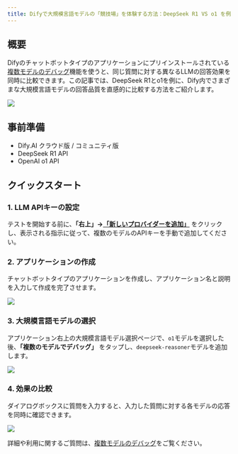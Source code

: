 ```yaml
---
title: Difyで大規模言語モデルの「競技場」を体験する方法：DeepSeek R1 VS o1 を例に
---
```



## 概要

Difyのチャットボットタイプのアプリケーションにプリインストールされている[複数モデルのデバッグ](/en/../../guides/application-orchestrate/multiple-llms-debugging)機能を使うと、同じ質問に対する異なるLLMの回答効果を同時に比較できます。この記事では、DeepSeek R1とo1を例に、Dify内でさまざまな大規模言語モデルの回答品質を直感的に比較する方法をご紹介します。

![](https://assets-docs.dify.ai/2025/02/dd2a54e05cf5bfa252ac980ec478e3d5.png)

## 事前準備

- Dify.AI クラウド版 / コミュニティ版
- DeepSeek R1 API
- OpenAI o1 API

## クイックスタート

### 1. LLM APIキーの設定

テストを開始する前に、**「右上」→[「新しいプロバイダーを追加」](/en/../../guides/model-configuration/README)** をクリックし、表示される指示に従って、複数のモデルのAPIキーを手動で追加してください。

### 2. アプリケーションの作成

チャットボットタイプのアプリケーションを作成し、アプリケーション名と説明を入力して作成を完了させます。

![](https://assets-docs.dify.ai/2025/02/7246807cbd0776564b76e1ef37dcbd4d.png)

### 3. 大規模言語モデルの選択

アプリケーション右上の大規模言語モデル選択ページで、`o1`モデルを選択した後、**「複数のモデルでデバッグ」** をタップし、`deepseek-reasoner`モデルを追加します。

![](https://assets-docs.dify.ai/2025/02/61d8ba00a8a89052ac7a5a9d8fb54f58.png)

### 4. 効果の比較

ダイアログボックスに質問を入力すると、入力した質問に対する各モデルの応答を同時に確認できます。

![](https://assets-docs.dify.ai/2025/02/03ac1c1da6705d76b01f5867a1e24e32.gif)

詳細や利用に関するご質問は、[複数モデルのデバッグ](/en/../../guides/application-orchestrate/multiple-llms-debugging)をご覧ください。
